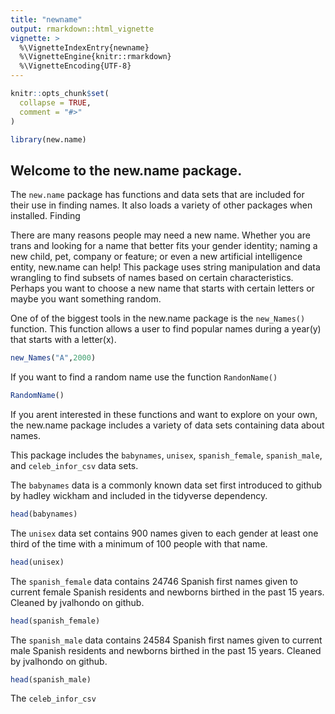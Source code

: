 ```yaml
---
title: "newname"
output: rmarkdown::html_vignette
vignette: >
  %\VignetteIndexEntry{newname}
  %\VignetteEngine{knitr::rmarkdown}
  %\VignetteEncoding{UTF-8}
---
```


```r
knitr::opts_chunk$set(
  collapse = TRUE,
  comment = "#>"
)
```

```r
library(new.name)
```

## Welcome to the new.name package.
The `new.name` package has functions and data sets that are included for their use in finding names. It also loads a variety of other packages when installed. Finding 

There are many reasons people may need a new name. Whether you are trans and looking for a name that better fits your gender identity; naming a new child, pet, company or feature; or even a new artificial intelligence entity, new.name can help! This package uses string manipulation and data wrangling to find subsets of names based on certain characteristics. 
Perhaps you want to choose a new name that starts with certain letters or maybe you want something random. 



One of of the biggest tools in the new.name package is the `new_Names()` function. This function allows a user to find popular names during a year(y) that starts with a letter(x).

```r
new_Names("A",2000)
```


If you want to find a random name use the function `RandonName()`

```r
RandomName()
```

If you arent interested in these functions and want to explore on your own, the new.name package includes a variety of data sets containing data about names. 

This package includes the `babynames`, `unisex`, `spanish_female`, `spanish_male`, and `celeb_infor_csv` data sets. 


The `babynames` data is a commonly known data set first introduced to github by hadley wickham and included in the tidyverse dependency. 

```r
head(babynames)
```

The `unisex` data set contains 900 names given to each gender at least one third of the time with a minimum of 100 people with that name.

```r
head(unisex)
```

The `spanish_female` data contains 24746 Spanish first names given to current female Spanish residents and newborns birthed in the past 15 years. Cleaned by jvalhondo on github.

```r
head(spanish_female)
```

The `spanish_male` data contains 24584 Spanish first names given to current male Spanish residents and newborns birthed in the past 15 years. Cleaned by jvalhondo on github.

```r
head(spanish_male)
```


The `celeb_infor_csv` 
